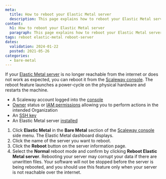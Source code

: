 ```yaml
---
meta:
  title: How to reboot your Elastic Metal server
  description: This page explains how to reboot your Elastic Metal server
content:
  h1: How to reboot your Elastic Metal server
  paragraph: This page explains how to reboot your Elastic Metal server
tags: reboot elastic-metal reboot-server
dates:
  validation: 2024-01-22
  posted: 2021-05-26
categories:
  - bare-metal
---
```


If your [Elastic Metal server](https://www.scaleway.com/en/elastic-metal/) is no longer reachable from the internet or does not work as expected, you can reboot it from the [Scaleway console](https://console.scaleway.com/). The reboot feature launches a power-cycle on the physical hardware and restarts the machine.

<Macro id="requirements" />

- A Scaleway account logged into the [console](https://console.scaleway.com/)
- [Owner](/identity-and-access-management/iam/concepts/#owner) status or [IAM permissions](/identity-and-access-management/iam/concepts/#permission) allowing you to perform actions in the intended Organization
- An [SSH key](/identity-and-access-management/organizations-and-projects/how-to/create-ssh-key/)
- An Elastic Metal server [installed](/bare-metal/elastic-metal/quickstart/#how-to-create-an-elastic-metal-server)


1. Click **Elastic Metal** in the **Bare Metal** section of the [Scaleway console](https://console.scaleway.com/) side menu. The Elastic Metal dashboard displays.
2. Click the name of the server you want to reboot.
3. Click the **Reboot** button on the server information page.
4. Select the **Normal** reboot mode and confirm by clicking **Reboot Elastic Metal server**.
    <Message type="important">
      Rebooting your server may corrupt your data if there are unwritten files. Your software will not be stopped before the server is being rebooted, and you should use this feature only when your server is not reachable over the internet.
    </Message>


